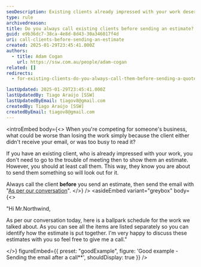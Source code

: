 ```yaml
---
seoDescription: Existing clients already impressed with your work deserve a personalized touch before sending estimates, ensuring they receive and review them promptly.
type: rule
archivedreason:
title: Do you always call existing clients before sending an estimate?
guid: e9b36dc7-38ca-4e8d-8d43-30a346017f4d
uri: call-clients-before-sending-an-estimate
created: 2025-01-29T23:45:41.000Z
authors:
  - title: Adam Cogan
    url: https://ssw.com.au/people/adam-cogan
related: []
redirects:
  - for-existing-clients-do-you-always-call-them-before-sending-a-quote

lastUpdated: 2025-01-29T23:45:41.000Z
lastUpdatedBy: Tiago Araújo [SSW]
lastUpdatedByEmail: tiagov8@gmail.com
createdBy: Tiago Araújo [SSW]
createdByEmail: tiagov8@gmail.com
---
```


<introEmbed
  body={<>
When you're competing for someone's business, what could be worse than losing the work simply because the client either didn't receive your email, or was too busy to read it?

If you have an existing client, who is already impressed with your work, you don't need to go to the trouble of meeting then to show them an estimate. However, you should at least call them. This way, they know you are about to send them something so will look out for it.

Always call the client **before** you send an estimate, then send the email with "[As per our conversation](/as-per-our-conversation-emails)".
  </>}
/>
<asideEmbed
  variant="greybox"
  body={<>
    
"Hi Mr.Northwind,

As per our conversation today, here is a ballpark schedule for the work we talked about. As you can see all the items are listed separately so you can identify how the estimate is put together. I'm very happy to discuss these estimates with you so feel free to give me a call."

  </>}
  figureEmbed={{
    preset: "goodExample",
    figure: 'Good example - Sending the email after a call**',
    shouldDisplay: true
  }}
/>
